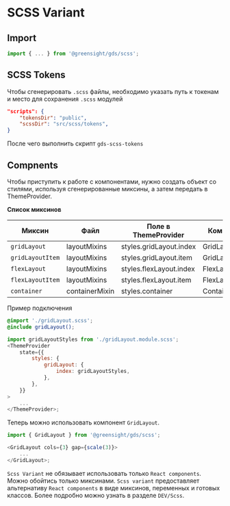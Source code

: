 
<Meta title="Intro / Usage Guide / Scss" />

# SCSS Variant

## Import

```js
import { ... } from '@greensight/gds/scss';
```

## SCSS Tokens

Чтобы сгенерировать `.scss` файлы, необходимо указать путь к токенам и место для сохранения `.scss` модулей

```json
"scripts": {
    "tokensDir": "public",
    "scssDir": "src/scss/tokens",
}
```

После чего выполнить скрипт `gds-scss-tokens`

## Compnents

Чтобы приступить к работе с компонентами, нужно создать объект со стилями, используя сгенерированные миксины, а затем передать в ThemeProvider.

**Список миксинов**

| Миксин           | Файл           | Поле в ThemeProvider    | Компонент      |
| ---------------- | -------------- | ----------------------- | -------------- |
| `gridLayout`     | layoutMixins   | styles.gridLayout.index | GridLayout     |
| `gridLayoutItem` | layoutMixins   | styles.gridLayout.item  | GridLayoutItem |
| `flexLayout`     | layoutMixins   | styles.flexLayout.index | FlexLayout     |
| `flexLayoutItem` | layoutMixins   | styles.flexLayout.item  | FlexLayoutItem |
| `container`      | containerMixin | styles.container        | Container      |

Пример подключения

```scss
@import './gridLayout.scss';
@include gridLayout();
```

```js
import gridLayoutStyles from './gridLayout.module.scss';
<ThemeProvider
    state={{
        styles: {
            gridLayout: {
                index: gridLayoutStyles,
            },
        },
    }}
>
    ...
</ThemeProvider>;
```

Теперь можно использовать компонент `GridLayout`.

```js
import { GridLayout } from '@greensight/gds/scss';

<GridLayout cols={3} gap={scale(3)}>
    ...
</GridLayout>;
```

`Scss Variant` не обязывает использовать только `React components`. Можно обойтись только миксинами. `Scss variant` предоставляет альтернативу `React components` в виде миксинов, переменных и готовых классов. Более подробно можно узнать в разделе `DEV/Scss`.
